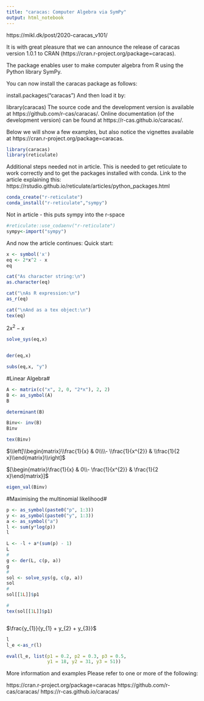 ```yaml
---
title: "caracas: Computer Algebra via SymPy"
output: html_notebook
---
```

https://mikl.dk/post/2020-caracas_v101/

It is with great pleasure that we can announce the release of caracas version 1.0.1 to CRAN (https://cran.r-project.org/package=caracas).

The package enables user to make computer algebra from R using the Python library SymPy.

You can now install the caracas package as follows:

install.packages("caracas")
And then load it by:

library(caracas)
The source code and the development version is available at https://github.com/r-cas/caracas/. Online documentation (of the development version) can be found at https://r-cas.github.io/caracas/.

Below we will show a few examples, but also notice the vignettes available at https://cran.r-project.org/package=caracas.


```r
library(caracas)
library(reticulate)
```

Additional steps needed not in article. This is needed to get reticulate to work correctly and to get the packages installed with conda. Link to the article explaining this: https://rstudio.github.io/reticulate/articles/python_packages.html

```r
conda_create("r-reticulate")
conda_install("r-reticulate","sympy")

```
Not in article - this puts sympy into the r-space
```r
#reticulate::use_codaenv("r-reticulate")
sympy<-import("sympy")
```

And now the article continues: 
Quick start:
```r
x <- symbol('x')
eq <- 2*x^2 - x
eq

cat("As character string:\n")
as.character(eq)

cat("\nAs R expression:\n")
as_r(eq)

cat("\nAnd as a tex object:\n")
tex(eq)


```
$2 x^{2} - x$

```r
solve_sys(eq,x)


der(eq,x)

subs(eq,x, "y")
```

#Linear Algebra#

```r

A <- matrix(c("x", 2, 0, "2*x"), 2, 2)
B <- as_symbol(A)
B


```

```r
determinant(B)

Binv<- inv(B)
Binv

tex(Binv)
```
$\\left[\\begin{matrix}\\frac{1}{x} & 0\\\\- \\frac{1}{x^{2}} & \\frac{1}{2 x}\\end{matrix}\\right]$

$[\begin{matrix}\frac{1}{x} & 0\\- \frac{1}{x^{2}} & \frac{1}{2 x}\end{matrix}]$

```r
eigen_val(Binv)

```

#Maximising the multinomial likelihood#

```r
p <- as_symbol(paste0("p", 1:3))
y <- as_symbol(paste0("y", 1:3))
a <- as_symbol("a")
l <- sum(y*log(p))
l

```

```r
L <- -l + a*(sum(p) - 1)
L
#
g <- der(L, c(p, a))
g
#
sol <- solve_sys(g, c(p, a))
sol
#
sol[[1L]]$p1

#
tex(sol[[1L]]$p1)



```
$\frac{y_{1}}{y_{1} + y_{2} + y_{3}}$

```r
l
l_e <-as_r(l)

eval(l_e, list(p1 = 0.2, p2 = 0.3, p3 = 0.5, 
               y1 = 18, y2 = 31, y3 = 51))
```

More information and examples
Please refer to one or more of the following:

https://cran.r-project.org/package=caracas
https://github.com/r-cas/caracas/
https://r-cas.github.io/caracas/